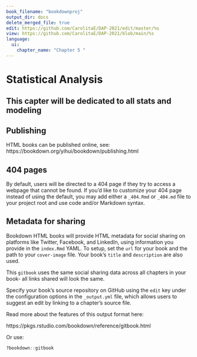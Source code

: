 ```yaml
---
book_filename: "bookdownproj"
output_dir: docs
delete_merged_file: true
edit: https://github.com/CarolitaE/DAP-2021/edit/master/%s
view: https://github.com/CarolitaE/DAP-2021/blob/main/%s
language:
  ui:
    chapter_name: "Chapter 5 "
---
```


# Statistical Analysis 
## This capter will be dedicated to all stats and modeling

## Publishing

HTML books can be published online, see: https://bookdown.org/yihui/bookdown/publishing.html

## 404 pages

By default, users will be directed to a 404 page if they try to access a webpage that cannot be found. If you'd like to customize your 404 page instead of using the default, you may add either a `_404.Rmd` or `_404.md` file to your project root and use code and/or Markdown syntax.

## Metadata for sharing

Bookdown HTML books will provide HTML metadata for social sharing on platforms like Twitter, Facebook, and LinkedIn, using information you provide in the `index.Rmd` YAML. To setup, set the `url` for your book and the path to your `cover-image` file. Your book's `title` and `description` are also used.



This `gitbook` uses the same social sharing data across all chapters in your book- all links shared will look the same.

Specify your book's source repository on GitHub using the `edit` key under the configuration options in the `_output.yml` file, which allows users to suggest an edit by linking to a chapter's source file. 

Read more about the features of this output format here:

https://pkgs.rstudio.com/bookdown/reference/gitbook.html

Or use:

```r
?bookdown::gitbook
```


